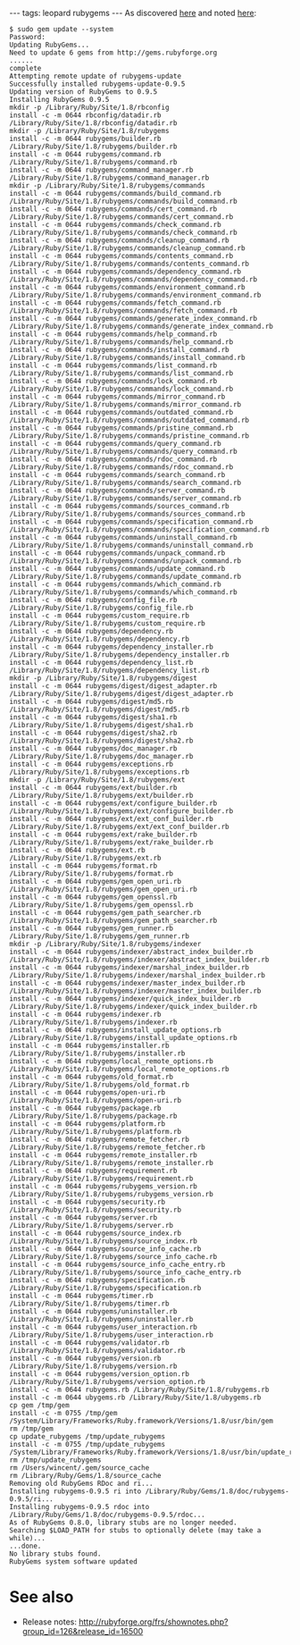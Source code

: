 ---
tags: leopard rubygems
---
As discovered [http://ruby.macosforge.org/?p=7 here] and noted [http://rubyforge.org/frs/shownotes.php?group_id=126&release_id=16500 here]:

<pre>$ sudo gem update --system
Password:
Updating RubyGems...
Need to update 6 gems from http://gems.rubyforge.org
......
complete
Attempting remote update of rubygems-update
Successfully installed rubygems-update-0.9.5
Updating version of RubyGems to 0.9.5
Installing RubyGems 0.9.5
mkdir -p /Library/Ruby/Site/1.8/rbconfig
install -c -m 0644 rbconfig/datadir.rb /Library/Ruby/Site/1.8/rbconfig/datadir.rb
mkdir -p /Library/Ruby/Site/1.8/rubygems
install -c -m 0644 rubygems/builder.rb /Library/Ruby/Site/1.8/rubygems/builder.rb
install -c -m 0644 rubygems/command.rb /Library/Ruby/Site/1.8/rubygems/command.rb
install -c -m 0644 rubygems/command_manager.rb /Library/Ruby/Site/1.8/rubygems/command_manager.rb
mkdir -p /Library/Ruby/Site/1.8/rubygems/commands
install -c -m 0644 rubygems/commands/build_command.rb /Library/Ruby/Site/1.8/rubygems/commands/build_command.rb
install -c -m 0644 rubygems/commands/cert_command.rb /Library/Ruby/Site/1.8/rubygems/commands/cert_command.rb
install -c -m 0644 rubygems/commands/check_command.rb /Library/Ruby/Site/1.8/rubygems/commands/check_command.rb
install -c -m 0644 rubygems/commands/cleanup_command.rb /Library/Ruby/Site/1.8/rubygems/commands/cleanup_command.rb
install -c -m 0644 rubygems/commands/contents_command.rb /Library/Ruby/Site/1.8/rubygems/commands/contents_command.rb
install -c -m 0644 rubygems/commands/dependency_command.rb /Library/Ruby/Site/1.8/rubygems/commands/dependency_command.rb
install -c -m 0644 rubygems/commands/environment_command.rb /Library/Ruby/Site/1.8/rubygems/commands/environment_command.rb
install -c -m 0644 rubygems/commands/fetch_command.rb /Library/Ruby/Site/1.8/rubygems/commands/fetch_command.rb
install -c -m 0644 rubygems/commands/generate_index_command.rb /Library/Ruby/Site/1.8/rubygems/commands/generate_index_command.rb
install -c -m 0644 rubygems/commands/help_command.rb /Library/Ruby/Site/1.8/rubygems/commands/help_command.rb
install -c -m 0644 rubygems/commands/install_command.rb /Library/Ruby/Site/1.8/rubygems/commands/install_command.rb
install -c -m 0644 rubygems/commands/list_command.rb /Library/Ruby/Site/1.8/rubygems/commands/list_command.rb
install -c -m 0644 rubygems/commands/lock_command.rb /Library/Ruby/Site/1.8/rubygems/commands/lock_command.rb
install -c -m 0644 rubygems/commands/mirror_command.rb /Library/Ruby/Site/1.8/rubygems/commands/mirror_command.rb
install -c -m 0644 rubygems/commands/outdated_command.rb /Library/Ruby/Site/1.8/rubygems/commands/outdated_command.rb
install -c -m 0644 rubygems/commands/pristine_command.rb /Library/Ruby/Site/1.8/rubygems/commands/pristine_command.rb
install -c -m 0644 rubygems/commands/query_command.rb /Library/Ruby/Site/1.8/rubygems/commands/query_command.rb
install -c -m 0644 rubygems/commands/rdoc_command.rb /Library/Ruby/Site/1.8/rubygems/commands/rdoc_command.rb
install -c -m 0644 rubygems/commands/search_command.rb /Library/Ruby/Site/1.8/rubygems/commands/search_command.rb
install -c -m 0644 rubygems/commands/server_command.rb /Library/Ruby/Site/1.8/rubygems/commands/server_command.rb
install -c -m 0644 rubygems/commands/sources_command.rb /Library/Ruby/Site/1.8/rubygems/commands/sources_command.rb
install -c -m 0644 rubygems/commands/specification_command.rb /Library/Ruby/Site/1.8/rubygems/commands/specification_command.rb
install -c -m 0644 rubygems/commands/uninstall_command.rb /Library/Ruby/Site/1.8/rubygems/commands/uninstall_command.rb
install -c -m 0644 rubygems/commands/unpack_command.rb /Library/Ruby/Site/1.8/rubygems/commands/unpack_command.rb
install -c -m 0644 rubygems/commands/update_command.rb /Library/Ruby/Site/1.8/rubygems/commands/update_command.rb
install -c -m 0644 rubygems/commands/which_command.rb /Library/Ruby/Site/1.8/rubygems/commands/which_command.rb
install -c -m 0644 rubygems/config_file.rb /Library/Ruby/Site/1.8/rubygems/config_file.rb
install -c -m 0644 rubygems/custom_require.rb /Library/Ruby/Site/1.8/rubygems/custom_require.rb
install -c -m 0644 rubygems/dependency.rb /Library/Ruby/Site/1.8/rubygems/dependency.rb
install -c -m 0644 rubygems/dependency_installer.rb /Library/Ruby/Site/1.8/rubygems/dependency_installer.rb
install -c -m 0644 rubygems/dependency_list.rb /Library/Ruby/Site/1.8/rubygems/dependency_list.rb
mkdir -p /Library/Ruby/Site/1.8/rubygems/digest
install -c -m 0644 rubygems/digest/digest_adapter.rb /Library/Ruby/Site/1.8/rubygems/digest/digest_adapter.rb
install -c -m 0644 rubygems/digest/md5.rb /Library/Ruby/Site/1.8/rubygems/digest/md5.rb
install -c -m 0644 rubygems/digest/sha1.rb /Library/Ruby/Site/1.8/rubygems/digest/sha1.rb
install -c -m 0644 rubygems/digest/sha2.rb /Library/Ruby/Site/1.8/rubygems/digest/sha2.rb
install -c -m 0644 rubygems/doc_manager.rb /Library/Ruby/Site/1.8/rubygems/doc_manager.rb
install -c -m 0644 rubygems/exceptions.rb /Library/Ruby/Site/1.8/rubygems/exceptions.rb
mkdir -p /Library/Ruby/Site/1.8/rubygems/ext
install -c -m 0644 rubygems/ext/builder.rb /Library/Ruby/Site/1.8/rubygems/ext/builder.rb
install -c -m 0644 rubygems/ext/configure_builder.rb /Library/Ruby/Site/1.8/rubygems/ext/configure_builder.rb
install -c -m 0644 rubygems/ext/ext_conf_builder.rb /Library/Ruby/Site/1.8/rubygems/ext/ext_conf_builder.rb
install -c -m 0644 rubygems/ext/rake_builder.rb /Library/Ruby/Site/1.8/rubygems/ext/rake_builder.rb
install -c -m 0644 rubygems/ext.rb /Library/Ruby/Site/1.8/rubygems/ext.rb
install -c -m 0644 rubygems/format.rb /Library/Ruby/Site/1.8/rubygems/format.rb
install -c -m 0644 rubygems/gem_open_uri.rb /Library/Ruby/Site/1.8/rubygems/gem_open_uri.rb
install -c -m 0644 rubygems/gem_openssl.rb /Library/Ruby/Site/1.8/rubygems/gem_openssl.rb
install -c -m 0644 rubygems/gem_path_searcher.rb /Library/Ruby/Site/1.8/rubygems/gem_path_searcher.rb
install -c -m 0644 rubygems/gem_runner.rb /Library/Ruby/Site/1.8/rubygems/gem_runner.rb
mkdir -p /Library/Ruby/Site/1.8/rubygems/indexer
install -c -m 0644 rubygems/indexer/abstract_index_builder.rb /Library/Ruby/Site/1.8/rubygems/indexer/abstract_index_builder.rb
install -c -m 0644 rubygems/indexer/marshal_index_builder.rb /Library/Ruby/Site/1.8/rubygems/indexer/marshal_index_builder.rb
install -c -m 0644 rubygems/indexer/master_index_builder.rb /Library/Ruby/Site/1.8/rubygems/indexer/master_index_builder.rb
install -c -m 0644 rubygems/indexer/quick_index_builder.rb /Library/Ruby/Site/1.8/rubygems/indexer/quick_index_builder.rb
install -c -m 0644 rubygems/indexer.rb /Library/Ruby/Site/1.8/rubygems/indexer.rb
install -c -m 0644 rubygems/install_update_options.rb /Library/Ruby/Site/1.8/rubygems/install_update_options.rb
install -c -m 0644 rubygems/installer.rb /Library/Ruby/Site/1.8/rubygems/installer.rb
install -c -m 0644 rubygems/local_remote_options.rb /Library/Ruby/Site/1.8/rubygems/local_remote_options.rb
install -c -m 0644 rubygems/old_format.rb /Library/Ruby/Site/1.8/rubygems/old_format.rb
install -c -m 0644 rubygems/open-uri.rb /Library/Ruby/Site/1.8/rubygems/open-uri.rb
install -c -m 0644 rubygems/package.rb /Library/Ruby/Site/1.8/rubygems/package.rb
install -c -m 0644 rubygems/platform.rb /Library/Ruby/Site/1.8/rubygems/platform.rb
install -c -m 0644 rubygems/remote_fetcher.rb /Library/Ruby/Site/1.8/rubygems/remote_fetcher.rb
install -c -m 0644 rubygems/remote_installer.rb /Library/Ruby/Site/1.8/rubygems/remote_installer.rb
install -c -m 0644 rubygems/requirement.rb /Library/Ruby/Site/1.8/rubygems/requirement.rb
install -c -m 0644 rubygems/rubygems_version.rb /Library/Ruby/Site/1.8/rubygems/rubygems_version.rb
install -c -m 0644 rubygems/security.rb /Library/Ruby/Site/1.8/rubygems/security.rb
install -c -m 0644 rubygems/server.rb /Library/Ruby/Site/1.8/rubygems/server.rb
install -c -m 0644 rubygems/source_index.rb /Library/Ruby/Site/1.8/rubygems/source_index.rb
install -c -m 0644 rubygems/source_info_cache.rb /Library/Ruby/Site/1.8/rubygems/source_info_cache.rb
install -c -m 0644 rubygems/source_info_cache_entry.rb /Library/Ruby/Site/1.8/rubygems/source_info_cache_entry.rb
install -c -m 0644 rubygems/specification.rb /Library/Ruby/Site/1.8/rubygems/specification.rb
install -c -m 0644 rubygems/timer.rb /Library/Ruby/Site/1.8/rubygems/timer.rb
install -c -m 0644 rubygems/uninstaller.rb /Library/Ruby/Site/1.8/rubygems/uninstaller.rb
install -c -m 0644 rubygems/user_interaction.rb /Library/Ruby/Site/1.8/rubygems/user_interaction.rb
install -c -m 0644 rubygems/validator.rb /Library/Ruby/Site/1.8/rubygems/validator.rb
install -c -m 0644 rubygems/version.rb /Library/Ruby/Site/1.8/rubygems/version.rb
install -c -m 0644 rubygems/version_option.rb /Library/Ruby/Site/1.8/rubygems/version_option.rb
install -c -m 0644 rubygems.rb /Library/Ruby/Site/1.8/rubygems.rb
install -c -m 0644 ubygems.rb /Library/Ruby/Site/1.8/ubygems.rb
cp gem /tmp/gem
install -c -m 0755 /tmp/gem /System/Library/Frameworks/Ruby.framework/Versions/1.8/usr/bin/gem
rm /tmp/gem
cp update_rubygems /tmp/update_rubygems
install -c -m 0755 /tmp/update_rubygems /System/Library/Frameworks/Ruby.framework/Versions/1.8/usr/bin/update_rubygems
rm /tmp/update_rubygems
rm /Users/wincent/.gem/source_cache
rm /Library/Ruby/Gems/1.8/source_cache
Removing old RubyGems RDoc and ri...
Installing rubygems-0.9.5 ri into /Library/Ruby/Gems/1.8/doc/rubygems-0.9.5/ri...
Installing rubygems-0.9.5 rdoc into /Library/Ruby/Gems/1.8/doc/rubygems-0.9.5/rdoc...
As of RubyGems 0.8.0, library stubs are no longer needed.
Searching $LOAD_PATH for stubs to optionally delete (may take a while)...
...done.
No library stubs found.
RubyGems system software updated</pre>

= See also =

* Release notes: http://rubyforge.org/frs/shownotes.php?group_id=126&release_id=16500

